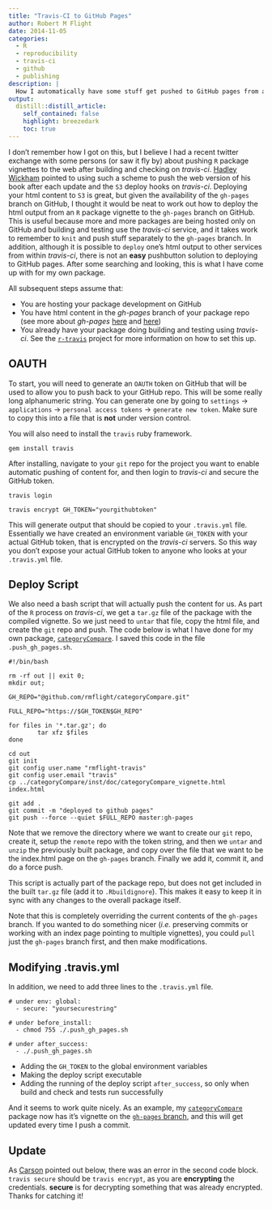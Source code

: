 ```yaml
---
title: "Travis-CI to GitHub Pages"
author: Robert M Flight
date: 2014-11-05
categories:
  - R
  - reproducibility
  - travis-ci
  - github
  - publishing
description: |
  How I automatically have some stuff get pushed to GitHub pages from a Travis CI job.
output:
  distill::distill_article:
    self_contained: false
    highlight: breezedark
    toc: true
---
```


I don't remember how I got on this, but I believe I had a recent twitter exchange with some persons (or saw it fly by) about pushing `R` package vignettes to the web after building and checking on *travis-ci*. [Hadley Wickham](https://twitter.com/hadleywickham) pointed to using such a scheme to push the web version of his book after each update and the `S3` deploy hooks on *travis-ci*. Deploying your html content to `S3` is great, but given the availability of the `gh-pages` branch on GitHub, I thought it would be neat to work out how to deploy the html output from an `R` package vignette to the `gh-pages` branch on GitHub. This is useful because more and more packages are being hosted only on GitHub and building and testing use the *travis-ci* service, and it takes work to remember to `knit` and push stuff separately to the `gh-pages` branch. In addition, although it is possible to `deploy` one's html output to other services from within *travis-ci*, there is not an **easy** pushbutton solution to deploying to GitHub pages. After some searching and looking, this is what I have come up with for my own package.

All subsequent steps assume that:

  * You are hosting your package development on GitHub
  * You have html content in the *gh-pages* branch of your package repo (see more about *gh-pages* [here](https://help.github.com/articles/creating-project-pages-manually/) and [here](https://help.github.com/categories/github-pages-basics/))
  * You already have your package doing building and testing using *travis-ci*. See the [`r-travis`](https://github.com/craigcitro/r-travis) project for more information on how to set this up.

## OAUTH

To start, you will need to generate an `OAUTH` token on GitHub that will be used to allow you to push back to your GitHub repo. This will be some really long alphanumeric string. You can generate one by going to `settings` -> `applications` -> `personal access tokens` -> `generate new token`. Make sure to copy this into a file that is **not** under version control. 

You will also need to install the `travis` ruby framework.

```
gem install travis
```

After installing, navigate to your `git` repo for the project you want to enable automatic pushing of content for, and then login to *travis-ci* and secure the GitHub token.

```
travis login

travis encrypt GH_TOKEN="yourgithubtoken"
```

This will generate output that should be copied to your `.travis.yml` file. Essentially we have created an environment variable `GH_TOKEN` with your actual GitHub token, that is encrypted on the *travis-ci* servers. So this way you don't expose your actual GitHub token to anyone who looks at your `.travis.yml` file.

## Deploy Script

We also need a bash script that will actually push the content for us. As part of the `R` process on *travis-ci*, we get a `tar.gz` file of the package with the compiled vignette. So we just need to `untar` that file, copy the html file, and create the `git` repo and push. The code below is what I have done for my own package, [`categoryCompare`](https://github.com/rmflight/categoryCompare). I saved this code in the file `.push_gh_pages.sh`.

```
#!/bin/bash

rm -rf out || exit 0;
mkdir out;

GH_REPO="@github.com/rmflight/categoryCompare.git"

FULL_REPO="https://$GH_TOKEN$GH_REPO"

for files in '*.tar.gz'; do
        tar xfz $files
done

cd out
git init
git config user.name "rmflight-travis"
git config user.email "travis"
cp ../categoryCompare/inst/doc/categoryCompare_vignette.html index.html

git add .
git commit -m "deployed to github pages"
git push --force --quiet $FULL_REPO master:gh-pages
```

Note that we remove the directory where we want to create our `git` repo, create it, setup the `remote` repo with the token string, and then we `untar` and `unzip` the previously built package, and copy over the file that we want to be the index.html page on the `gh-pages` branch. Finally we add it, commit it, and do a force push.

This script is actually part of the package repo, but does not get included in the built `tar.gz` file (add it to `.Rbuildignore`). This makes it easy to keep it in sync with any changes to the overall package itself. 

Note that this is completely overriding the current contents of the `gh-pages` branch. If you wanted to do something nicer (*i.e.* preserving commits or working with an index page pointing to multiple vignettes), you could `pull` just the `gh-pages` branch first, and then make modifications.

## Modifying .travis.yml

In addition, we need to add three lines to the `.travis.yml` file. 

```
# under env: global:
  - secure: "yoursecurestring"

# under before_install:
  - chmod 755 ./.push_gh_pages.sh

# under after_success:
  - ./.push_gh_pages.sh
```

  * Adding the `GH_TOKEN` to the global environment variables
  * Making the deploy script executable
  * Adding the running of the deploy script `after_success`, so only when build and check and tests run successfully


And it seems to work quite nicely. As an example, my [`categoryCompare`](https://github.com/rmflight/categoryCompare) package now has it's vignette on the [`gh-pages` branch](http://rmflight.github.io/categoryCompare/), and this will get updated every time I push a commit. 

## Update

As [Carson](https://twitter.com/cpsievert) pointed out below, there was an error in the second code block. `travis secure` should be `travis encrypt`, as you are **encrypting** the credentials. **secure** is for decrypting something that was already encrypted. Thanks for catching it!
